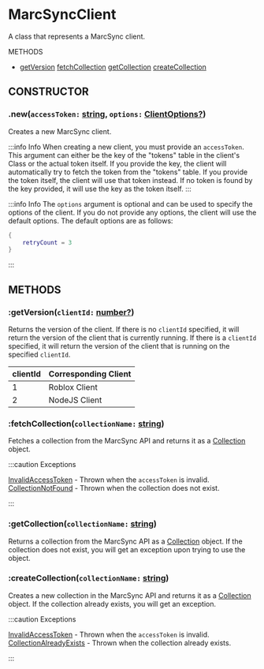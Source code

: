 # MarcSyncClient

A class that represents a MarcSync client.

<div style={{display: "grid", "grid-template-columns": "repeat(2,minmax(0,1fr))", "box-sizing": "border-box", "border-width": "0", "border-style": "solid", "word-break": "break-word"}}>

<div style={{"box-sizing": "border-box", "border-width": "0", "border-style": "solid", "word-break": "break-word", "font-weight": "600"}}>
METHODS
<ul style={{"padding-left": ".5rem", "list-style-type": "disc", "margin-bottom": "1.25rem", "list-style": "none", "box-sizing": "border-box", "border-width": "0", "border-style": "solid", "word-break": "break-word", "font-weight": "500"}}>
<li style={{"margin-bottom": ".5rem", "list-style-type": "none"}}>
<a style={{"display": "block"}} href="#getVersion">getVersion</a>
<a style={{"display": "block"}} href="#fetchCollection">fetchCollection</a>
<a style={{"display": "block"}} href="#getCollection">getCollection</a>
<a style={{"display": "block"}} href="#createCollection">createCollection</a>
</li>
</ul>
</div>

</div>

## CONSTRUCTOR

### .new(`accessToken:` [string](https://www.lua.org/pil/2.4.html), `options:` [ClientOptions?](../types/ClientOptions))
Creates a new MarcSync client.

:::info Info
When creating a new client, you must provide an `accessToken`. This argument can either be the key of the "tokens" table in the client's Class or the actual token itself. If you provide the key, the client will automatically try to fetch the token from the "tokens" table. If you provide the token itself, the client will use that token instead. If no token is found by the key provided, it will use the key as the token itself.
:::

:::info Info
The `options` argument is optional and can be used to specify the options of the client. If you do not provide any options, the client will use the default options. The default options are as follows:
```lua
{
    retryCount = 3
}
```
:::

## METHODS

### :getVersion(`clientId:` [number?](https://www.lua.org/pil/2.3.html))
Returns the version of the client. If there is no `clientId` specified, it will return the version of the client that is currently running. If there is a `clientId` specified, it will return the version of the client that is running on the specified `clientId`.

| clientId | Corresponding Client |
|----------|----------|
| 1   | Roblox Client  |
| 2   | NodeJS Client   |

### :fetchCollection(`collectionName:` [string](https://www.lua.org/pil/2.4.html))
Fetches a collection from the MarcSync API and returns it as a [Collection](./Collection) object.

:::caution Exceptions

[InvalidAccessToken](../errors/Authorization#InvalidAccessToken) - Thrown when the `accessToken` is invalid.<br/>
[CollectionNotFound](../errors/Collection#CollectionNotFound) - Thrown when the collection does not exist.

:::

### :getCollection(`collectionName:` [string](https://www.lua.org/pil/2.4.html))
Returns a collection from the MarcSync API as a [Collection](./Collection) object. If the collection does not exist, you will get an exception upon trying to use the object.

### :createCollection(`collectionName:` [string](https://www.lua.org/pil/2.4.html))
Creates a new collection in the MarcSync API and returns it as a [Collection](./Collection) object. If the collection already exists, you will get an exception.

:::caution Exceptions

[InvalidAccessToken](../errors/Authorization#InvalidAccessToken) - Thrown when the `accessToken` is invalid.<br/>
[CollectionAlreadyExists](../errors/Collection#CollectionAlreadyExists) - Thrown when the collection already exists.

:::